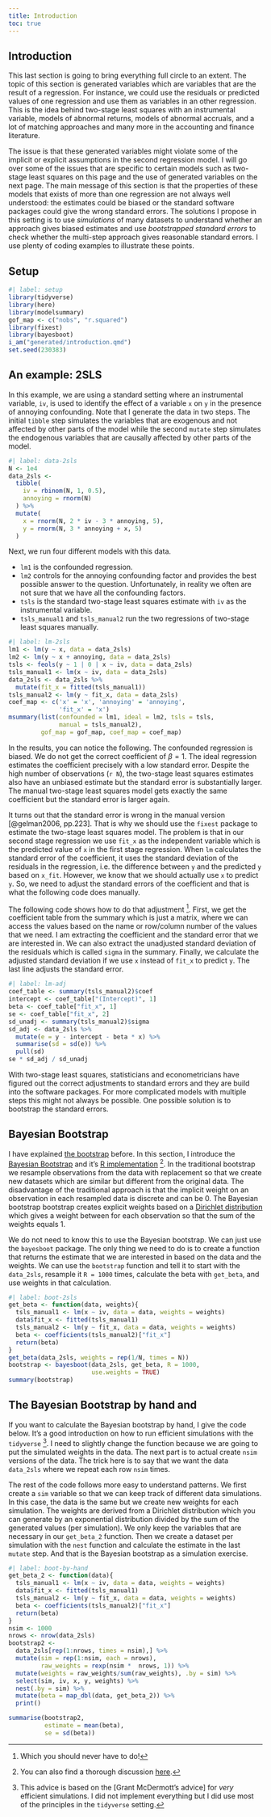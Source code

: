 ```yaml
---
title: Introduction
toc: true
---
```


## Introduction

This last section is going to bring everything full circle to an extent. The topic of this section is generated variables which are variables that are the result of a regression. For instance, we could use the residuals or predicted values of one regression and use them as variables in an other regression. This is the idea behind two-stage least squares with an instrumental variable, models of abnormal returns, models of abnormal accruals, and a lot of matching approaches and many more in the accounting and finance literature.

The issue is that these generated variables might violate some of the implicit or explicit assumptions in the second regression model. I will go over some of the issues that are specific to certain models such as two-stage least squares on this page and the use of generated variables on the next page. The main message of this section is that the properties of these models that exists of more than one regression are not always well understood: the estimates could be biased or the standard software packages could give the wrong standard errors. The solutions I propose in this setting is to use *simulations* of many datasets to understand whether an approach gives biased estimates and use *bootstrapped standard errors* to check whether the multi-step approach gives reasonable standard errors. I use plenty of coding examples to illustrate these points.

## Setup

```r
#| label: setup
library(tidyverse)
library(here)
library(modelsummary)
gof_map <- c("nobs", "r.squared")
library(fixest)
library(bayesboot)
i_am("generated/introduction.qmd")
set.seed(230383)
```

## An example: 2SLS

In this example, we are using a standard setting where an instrumental variable, `iv`, is used to identify the effect of a variable `x` on `y` in the presence of annoying confounding. Note that I generate the data in two steps. The initial `tibble` step simulates the variables that are exogenous and not affected by other parts of the model while the second `mutate` step simulates the endogenous variables that are causally affected by other parts of the model.

```r
#| label: data-2sls
N <- 1e4
data_2sls <-
  tibble(
    iv = rbinom(N, 1, 0.5),
    annoying = rnorm(N)
  ) %>%
  mutate(
    x = rnorm(N, 2 * iv - 3 * annoying, 5),
    y = rnorm(N, 3 * annoying + x, 5)
  )
```

Next, we run four different models with this data.

- `lm1` is the confounded regression.
- `lm2` controls for the annoying confounding factor and provides the best possible answer to the question. Unfortunately, in reality we often are not sure that we have all the confounding factors.
- `tsls` is the standard two-stage least squares estimate with `iv` as the instrumental variable.
- `tsls_manual1` and `tsls_manual2` run the two regressions of two-stage least squares manually. 

```r
#| label: lm-2sls
lm1 <- lm(y ~ x, data = data_2sls)
lm2 <- lm(y ~ x + annoying, data = data_2sls)
tsls <- feols(y ~ 1 | 0 | x ~ iv, data = data_2sls)
tsls_manual1 <- lm(x ~ iv, data = data_2sls)
data_2sls <- data_2sls %>%
  mutate(fit_x = fitted(tsls_manual1))
tsls_manual2 <- lm(y ~ fit_x, data = data_2sls)
coef_map <- c('x' = 'x', 'annoying' = 'annoying',
              'fit_x' = 'x')
msummary(list(confounded = lm1, ideal = lm2, tsls = tsls,
              manual = tsls_manual2),
         gof_map = gof_map, coef_map = coef_map)
```

In the results, you can notice the following. The confounded regression is biased. We do not get the correct coefficient of $\beta = 1$. The ideal regression estimates the coefficient precisely with a low standard error. Despite the high number of observations (`r N`), the two-stage least squares estimates also have an unbiased estimate but the standard error is substantially larger. The manual two-stage least squares model gets exactly the same coefficient but the standard error is larger again.

It turns out that the standard error is wrong in the manual version [@gelman2006, pp.223]. That is why we should use the `fixest` package to estimate the two-stage least squares model. The problem is that in our second stage regression we use `fit_x` as the independent variable which is the predicted value of `x` in the first stage regression. When `lm` calculates the standard error of the coefficient, it uses the standard deviation of the residuals in the regression, i.e. the difference between `y` and the predicted `y` based on `x_fit`. However, we know that we should actually use `x` to predict `y`. So, we need to adjust the standard errors of the coefficient and that is what the following code does manually.

The following code shows how to do that adjustment [^adjustment]. First, we get the coefficient table from the summary which is just a matrix, where we can access the values based on the name or row/column number of the values that we need. I am extracting the coefficient and the standard error that we are interested in. We can also extract the unadjusted standard deviation of the residuals which is called `sigma` in the summary. Finally, we calculate the adjusted standard deviation if we use `x` instead of `fit_x` to predict `y`. The last line adjusts the standard error.

[^adjustment]: Which you should never have to do!

```r
#| label: lm-adj
coef_table <- summary(tsls_manual2)$coef
intercept <- coef_table["(Intercept)", 1]
beta <- coef_table["fit_x", 1]
se <- coef_table["fit_x", 2]
sd_unadj <- summary(tsls_manual2)$sigma
sd_adj <- data_2sls %>%
  mutate(e = y - intercept - beta * x) %>%
  summarise(sd = sd(e)) %>%
  pull(sd)
se * sd_adj / sd_unadj
```

::: {.callout-note}
With two-stage least squares, statisticians and econometricians have figured out the correct adjustments to standard errors and they are build into the software packages. For more complicated models with multiple steps this might not always be possible. One possible solution is to bootstrap the standard errors.
:::

## Bayesian Bootstrap

I have explained [the bootstrap](../slides/slides2.qmd) before. In this section, I introduce the [Bayesian Bootstrap](https://twitter.com/instrumenthull/status/1487469316010389516) and it's [R implementation](https://www.sumsar.net/blog/2015/07/easy-bayesian-bootstrap-in-r/) [^bayesboot]. In the traditional bootstrap we resample observations from the data with replacement so that we create new datasets which are similar but different from the original data. The disadvantage of the traditional approach is that the implicit weight on an observation in each resampled data is discrete and can be 0. The Bayesian bootstrap bootstrap creates explicit weights based on a [Dirichlet distribution](https://en.wikipedia.org/wiki/Dirichlet_distribution) which gives a weight between for each observation so that the sum of the weights equals 1.

We do not need to know this to use the Bayesian bootstrap. We can just use the `bayesboot` package. The only thing we need to do is to create a function that returns the estimate that we are interested in based on the data and the weights. We can use the `bootstrap` function and tell it to start with the `data_2sls`, resample it `R = 1000` times, calculate the beta with `get_beta`, and use weights in that calculation.

[^bayesboot]: You can also find a thorough discussion [here](https://towardsdatascience.com/the-bayesian-bootstrap-6ca4a1d45148).


```r
#| label: boot-2sls
get_beta <- function(data, weights){
  tsls_manual1 <- lm(x ~ iv, data = data, weights = weights)
  data$fit_x <- fitted(tsls_manual1)
  tsls_manual2 <- lm(y ~ fit_x, data = data, weights = weights)
  beta <- coefficients(tsls_manual2)["fit_x"]
  return(beta)
}
get_beta(data_2sls, weights = rep(1/N, times = N))
bootstrap <- bayesboot(data_2sls, get_beta, R = 1000,
                       use.weights = TRUE)
summary(bootstrap)
```

## The Bayesian Bootstrap by hand and 

If you want to calculate the Bayesian bootstrap by hand, I give the code below. It's a good introduction on how to run efficient simulations with the `tidyverse` [^efficient_sim]. I need to slightly change the function because we are going to put the simulated weights in the data. The next part is to actual create `nsim` versions of the data. The trick here is to say that we want the data `data_2sls` where we repeat each row `nsim` times.

The rest of the code follows more easy to understand patterns. We first create a `sim` variable so that we can keep track of different data simulations. In this case, the data is the same but we create new weights for each simulation. The weights are derived from a Dirichlet distribution which you can generate by an exponential distribution divided by the sum of the generated values (per simulation). We only keep the variables that are necessary in our `get_beta_2` function. Then we create a dataset per simulation with the `nest` function and calculate the estimate in the last `mutate` step. And that is the Bayesian bootstrap as a simulation exercise.

[^efficient_sim]: This advice is based on the [Grant McDermott's advice] for *very* efficient simulations. I did not implement everything but I did use most of the principles in the `tidyverse` setting.

```r
#| label: boot-by-hand
get_beta_2 <- function(data){
  tsls_manual1 <- lm(x ~ iv, data = data, weights = weights)
  data$fit_x <- fitted(tsls_manual1)
  tsls_manual2 <- lm(y ~ fit_x, data = data, weights = weights)
  beta <- coefficients(tsls_manual2)["fit_x"]
  return(beta)
}
nsim <- 1000
nrows <- nrow(data_2sls)
bootstrap2 <-
  data_2sls[rep(1:nrows, times = nsim),] %>%
  mutate(sim = rep(1:nsim, each = nrows),
         raw_weights = rexp(nsim *  nrows, 1)) %>%
  mutate(weights = raw_weights/sum(raw_weights), .by = sim) %>%
  select(sim, iv, x, y, weights) %>%
  nest(.by = sim) %>%
  mutate(beta = map_dbl(data, get_beta_2)) %>%
  print()

summarise(bootstrap2,
          estimate = mean(beta),
          se = sd(beta))
```
